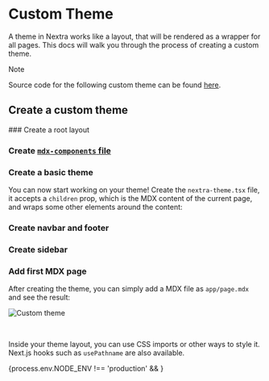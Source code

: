 
# Custom Theme

A theme in Nextra works like a layout, that will be rendered as a wrapper for
all pages. This docs will walk you through the process of creating a custom
theme.

> [!NOTE]
>
> Source code for the following custom theme can be found
> [here](https://github.com/shuding/nextra/tree/main/examples/custom-theme).

## Create a custom theme

<Steps>
### Create a root layout

<ExampleCode example="custom-theme" filePath="app/layout.tsx" />

### Create [`mdx-components` file](/docs/file-conventions/mdx-components-file)

<ExampleCode
  example="custom-theme"
  filePath="mdx-components.jsx"
  metadata="/toc/2 {9}"
/>
<ExampleCode
  example="custom-theme"
  filePath="app/_components/toc.tsx"
  metadata="/toc/"
/>

### Create a basic theme

You can now start working on your theme! Create the `nextra-theme.tsx` file, it
accepts a `children` prop, which is the MDX content of the current page, and
wraps some other elements around the content:

<ExampleCode
  example="custom-theme"
  filePath="app/_components/nextra-theme.tsx"
  metadata="/children/"
/>

### Create navbar and footer

<ExampleCode example="custom-theme" filePath="app/_components/footer.tsx" />
<ExampleCode
  example="custom-theme"
  filePath="app/_components/navbar.tsx"
  metadata="/topLevelNavbarItems/"
/>

### Create sidebar

<ExampleCode
  example="custom-theme"
  filePath="app/_components/sidebar.tsx"
  metadata="/docsDirectories/"
/>

### Add first MDX page

After creating the theme, you can simply add a MDX file as `app/page.mdx` and
see the result:

![Custom theme](/assets/docs/custom-theme.png)

<br />

Inside your theme layout, you can use CSS imports or other ways to style it.
Next.js hooks such as `usePathname` are also available.

{process.env.NODE_ENV !== 'production' && <OldDocs />}

</Steps>
